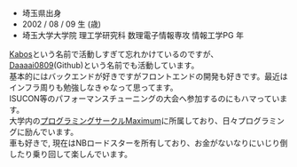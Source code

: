 
- 埼玉県出身
- 2002 / 08 / 09 生 (<RelativeDate date="2002-08-09" type='birthday' />歳)
- 埼玉大学大学院 理工学研究科 数理電子情報専攻 情報工学PG <RelativeDate date="2025-04-01" type='entered' />年

[Kabos](https://x.com/daradara_kabos)という名前で活動しすぎて忘れかけているのですが、[Daaaai0809](https://github.com/Daaaai0809)(Github)という名前でも活動しています。  
基本的にはバックエンドが好きですがフロントエンドの開発も好きです。最近はインフラ周りも勉強しなきゃなって思ってます。  
ISUCON等のパフォーマンスチューニングの大会へ参加するのにもハマっています。  
大学内の[プログラミングサークルMaximum](https://maximum.vc/)に所属しており、日々プログラミングに励んでいます。  
車も好きで, 現在はNBロードスターを所有しており、お金がないなりにいじり倒したり乗り回して楽しんでいます。
